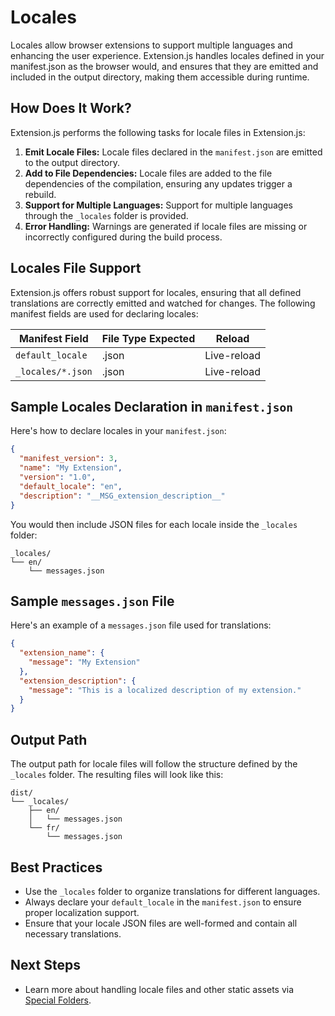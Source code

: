 
<AvatarImage icon="locale" />

# Locales

Locales allow browser extensions to support multiple languages and enhancing the user experience. Extension.js handles locales defined in your manifest.json as the browser would, and ensures that they are emitted and included in the output directory, making them accessible during runtime.

## How Does It Work?

Extension.js performs the following tasks for locale files in Extension.js:

1. **Emit Locale Files:** Locale files declared in the `manifest.json` are emitted to the output directory.
2. **Add to File Dependencies:** Locale files are added to the file dependencies of the compilation, ensuring any updates trigger a rebuild.
3. **Support for Multiple Languages:** Support for multiple languages through the `_locales` folder is provided.
4. **Error Handling:** Warnings are generated if locale files are missing or incorrectly configured during the build process.

## Locales File Support

Extension.js offers robust support for locales, ensuring that all defined translations are correctly emitted and watched for changes. The following manifest fields are used for declaring locales:

| Manifest Field    | File Type Expected | Reload      |
| ----------------- | ------------------ | ----------- |
| `default_locale`  | .json              | Live-reload |
| `_locales/*.json` | .json              | Live-reload |

## Sample Locales Declaration in `manifest.json`

Here's how to declare locales in your `manifest.json`:

```json
{
  "manifest_version": 3,
  "name": "My Extension",
  "version": "1.0",
  "default_locale": "en",
  "description": "__MSG_extension_description__"
}
```

You would then include JSON files for each locale inside the `_locales` folder:

```plaintext
_locales/
└── en/
    └── messages.json
```

## Sample `messages.json` File

Here's an example of a `messages.json` file used for translations:

```json
{
  "extension_name": {
    "message": "My Extension"
  },
  "extension_description": {
    "message": "This is a localized description of my extension."
  }
}
```

## Output Path

The output path for locale files will follow the structure defined by the `_locales` folder. The resulting files will look like this:

```plaintext
dist/
└── _locales/
    ├── en/
    │   └── messages.json
    └── fr/
        └── messages.json
```

## Best Practices

- Use the `_locales` folder to organize translations for different languages.
- Always declare your `default_locale` in the `manifest.json` to ensure proper localization support.
- Ensure that your locale JSON files are well-formed and contain all necessary translations.

## Next Steps

- Learn more about handling locale files and other static assets via [Special Folders](../features/special-folders.mdx).
